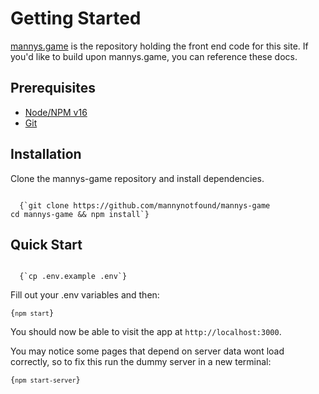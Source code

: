 
# Getting Started

<a href="https://github.com/mannynotfound/mannys-game" target="_blank">mannys.game</a>
is the repository holding the front end code for this site. If you'd like 
to build upon mannys.game, you can reference these docs.

## Prerequisites

- [Node/NPM v16](https://docs.npmjs.com/downloading-and-installing-node-js-and-npm)
- [Git](https://git-scm.com/book/en/v2/Getting-Started-Installing-Git)

## Installation

Clone the mannys-game repository and install dependencies.

<Code language="bash">
  {`git clone https://github.com/mannynotfound/mannys-game
cd mannys-game && npm install`}
</Code>

## Quick Start

<Code language="bash">
  {`cp .env.example .env`}
</Code>

Fill out your .env variables and then:

<Code language="bash">{`npm start`}</Code>

You should now be able to visit the app at `http://localhost:3000`.

You may notice some pages that depend on server data wont load correctly, so to fix this
run the dummy server in a new terminal:

<Code language="bash">{`npm start-server`}</Code>
